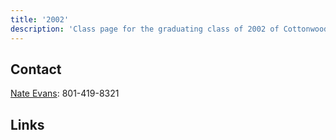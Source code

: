 ```yaml
---
title: '2002'
description: 'Class page for the graduating class of 2002 of Cottonwood High School.'
---
```


## Contact

[Nate Evans](mailto:nate@thearbiter.net): 801-419-8321

## Links


<CardGrid>
  <LinkCard
    title="Class of 2002 Facebook"
    href="https://www.facebook.com/groups/44549574874/"
    description="Official Facebook group of the class of '02."
  />
</CardGrid>
